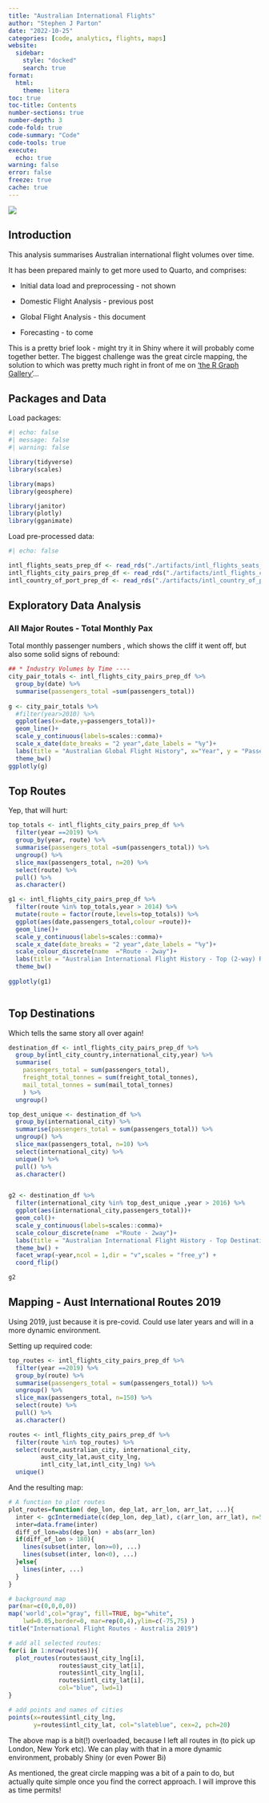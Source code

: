 ```yaml
---
title: "Australian International Flights"
author: "Stephen J Parton"
date: "2022-10-25"
categories: [code, analytics, flights, maps]
website:
  sidebar:
    style: "docked"
    search: true
format: 
  html: 
    theme: litera
toc: true
toc-title: Contents
number-sections: true
number-depth: 3
code-fold: true
code-summary: "Code"
code-tools: true
execute: 
  echo: true
warning: false
error: false
freeze: true
cache: true
---
```


![](thumbnail.jpg)

## Introduction

This analysis summarises Australian international flight volumes over time.

It has been prepared mainly to get more used to Quarto, and comprises:

-   Initial data load and preprocessing - not shown

-   Domestic Flight Analysis - previous post

-   Global Flight Analysis - this document

-   Forecasting - to come

This is a pretty brief look - might try it in Shiny where it will probably come together better. The biggest challenge was the great circle mapping, the solution to which was pretty much right in front of me on ['the R Graph Gallery'](https://r-graph-gallery.com/how-to-draw-connecting-routes-on-map-with-r-and-great-circles.html)...

## Packages and Data

Load packages:

```r

#| echo: false
#| message: false
#| warning: false

library(tidyverse)
library(scales)

library(maps)
library(geosphere)

library(janitor)
library(plotly)
library(gganimate)

```

Load pre-processed data:

```r

#| echo: false

intl_flights_seats_prep_df <- read_rds("./artifacts/intl_flights_seats_prep_df.rds")
intl_flights_city_pairs_prep_df <- read_rds("./artifacts/intl_flights_city_pairs_prep_df.rds")
intl_country_of_port_prep_df <- read_rds("./artifacts/intl_country_of_port_prep_df.rds")

```

## Exploratory Data Analysis

### All Major Routes - Total Monthly Pax

Total monthly passenger numbers , which shows the cliff it went off, but also some solid signs of rebound:

```r


## * Industry Volumes by Time ----
city_pair_totals <- intl_flights_city_pairs_prep_df %>% 
  group_by(date) %>% 
  summarise(passengers_total =sum(passengers_total))
  
g <- city_pair_totals %>% 
  #filter(year>2010) %>% 
  ggplot(aes(x=date,y=passengers_total))+
  geom_line()+
  scale_y_continuous(labels=scales::comma)+
  scale_x_date(date_breaks = "2 year",date_labels = "%y")+
  labs(title = "Australian Global Flight History", x="Year", y = "Passenger Numbers (monthly)")+
  theme_bw()
ggplotly(g)

```

## Top Routes

Yep, that will hurt:

```r


top_totals <- intl_flights_city_pairs_prep_df %>% 
  filter(year ==2019) %>% 
  group_by(year, route) %>% 
  summarise(passengers_total =sum(passengers_total)) %>% 
  ungroup() %>%
  slice_max(passengers_total, n=20) %>% 
  select(route) %>% 
  pull() %>% 
  as.character()

g1 <- intl_flights_city_pairs_prep_df %>% 
  filter(route %in% top_totals,year > 2014) %>%
  mutate(route = factor(route,levels=top_totals)) %>% 
  ggplot(aes(date,passengers_total,colour =route))+
  geom_line()+
  scale_y_continuous(labels=scales::comma)+
  scale_x_date(date_breaks = "2 year",date_labels = "%y")+
  scale_colour_discrete(name  ="Route - 2way")+
  labs(title = "Australian International Flight History - Top (2-way) Routes", x="by Month", y = "Passenger Numbers (monthly)")+
  theme_bw()
  
ggplotly(g1)



```

## Top Destinations

Which tells the same story all over again!

```r

destination_df <- intl_flights_city_pairs_prep_df %>% 
  group_by(intl_city_country,international_city,year) %>% 
  summarise(
    passengers_total = sum(passengers_total),
    freight_total_tonnes = sum(freight_total_tonnes),
    mail_total_tonnes = sum(mail_total_tonnes)
    ) %>% 
  ungroup()

top_dest_unique <- destination_df %>%
  group_by(international_city) %>% 
  summarise(passengers_total = sum(passengers_total)) %>% 
  ungroup() %>% 
  slice_max(passengers_total, n=10) %>% 
  select(international_city) %>% 
  unique() %>% 
  pull() %>% 
  as.character()


g2 <- destination_df %>% 
  filter(international_city %in% top_dest_unique ,year > 2016) %>%
  ggplot(aes(international_city,passengers_total))+
  geom_col()+
  scale_y_continuous(labels=scales::comma)+
  scale_colour_discrete(name  ="Route - 2way")+
  labs(title = "Australian International Flight History - Top Destinations", x="", y = "Passenger Numbers pa")+
  theme_bw() +
  facet_wrap(~year,ncol = 1,dir = "v",scales = "free_y") +
  coord_flip()

g2


```

## Mapping - Aust International Routes 2019

Using 2019, just because it is pre-covid. Could use later years and will in a more dynamic environment.

Setting up required code:

```r

top_routes <- intl_flights_city_pairs_prep_df %>% 
  filter(year ==2019) %>% 
  group_by(route) %>% 
  summarise(passengers_total = sum(passengers_total)) %>% 
  ungroup() %>%
  slice_max(passengers_total, n=150) %>% 
  select(route) %>% 
  pull() %>% 
  as.character()

routes <- intl_flights_city_pairs_prep_df %>% 
  filter(route %in% top_routes) %>% 
  select(route,australian_city, international_city,
         aust_city_lat,aust_city_lng,
         intl_city_lat,intl_city_lng) %>% 
  unique()


```

And the resulting map:

```r


# A function to plot routes
plot_routes=function( dep_lon, dep_lat, arr_lon, arr_lat, ...){
  inter <- gcIntermediate(c(dep_lon, dep_lat), c(arr_lon, arr_lat), n=50, addStartEnd=TRUE, breakAtDateLine=F)             
  inter=data.frame(inter)
  diff_of_lon=abs(dep_lon) + abs(arr_lon)
  if(diff_of_lon > 180){
    lines(subset(inter, lon>=0), ...)
    lines(subset(inter, lon<0), ...)
  }else{
    lines(inter, ...)
  }
}

# background map
par(mar=c(0,0,0,0))
map('world',col="gray", fill=TRUE, bg="white", 
    lwd=0.05,border=0, mar=rep(0,4),ylim=c(-75,75) )
title("International Flight Routes - Australia 2019")

# add all selected routes:
for(i in 1:nrow(routes)){
  plot_routes(routes$aust_city_lng[i], 
              routes$aust_city_lat[i], 
              routes$intl_city_lng[i], 
              routes$intl_city_lat[i], 
              col="blue", lwd=1)
}

# add points and names of cities
points(x=routes$intl_city_lng, 
       y=routes$intl_city_lat, col="slateblue", cex=2, pch=20)


```

The above map is a bit(!) overloaded, because I left all routes in (to pick up London, New York etc). We can play with that in a more dynamic environment, probably Shiny (or even Power Bi)

As mentioned, the great circle mapping was a bit of a pain to do, but actually quite simple once you find the correct approach. I will improve this as time permits!
